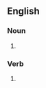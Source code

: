 ==English==

===Noun===
{{en-noun}}

# {{obsolete form of|recompense|lang=en}}

===Verb===
{{en-verb|recompenc}}

# {{obsolete form of|recompense|lang=en}}